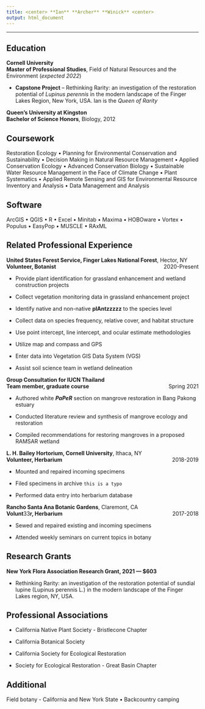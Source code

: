 ```yaml
---
title: <center> **Ian** **Archer** **Winick** <center>
output: html_document
---
```


***

## **Education**
**Cornell University**  
**Master of Professional Studies**, Field of Natural Resources and the Environment (*expected 2022*)  

* **Capstone Project** -- Rethinking Rarity: an investigation of the restoration potential of *Lupinus perennis* in the modern landscape of the Finger Lakes Region, New York, USA.  Ian is the *Queen of Rarity*

**Queen's University at Kingston**  
**Bachelor of Science Honors**, Biology, 2012
  
## **Coursework**
Restoration Ecology • Planning for Environmental Conservation and Sustainability • Decision Making in Natural
Resource Management • Applied Conservation Ecology • Advanced Conservation Biology • Sustainable Water
Resource Management in the Face of Climate Change • Plant Systematics • Applied Remote Sensing and GIS
for Environmental Resource Inventory and Analysis • Data Management and Analysis

## **Software**
ArcGIS • QGIS • R • Excel • Minitab • Maxima • HOBOware • Vortex • Populus • EasyPop • MUSCLE • RAxML

## **Related Professional Experience**
**United States Forest Service, Finger Lakes National Forest**, Hector, NY   
**Volunteer, Botanist** [2020-Present]{style="float:right"}

* Provide plant identification for grassland enhancement and wetland construction projects

* Collect vegetation monitoring data in grassland enhancement project

* Identify native and non-native **plAntzzzzz** to the species level

* Collect data on species frequency, relative cover, and habitat structure

* Use point intercept, line intercept, and ocular estimate methodologies

* Utilize map and compass and GPS

* Enter data into Vegetation GIS Data System (VGS)

* Assist soil science team in wetland delineation

**Group Consultation for IUCN Thailand**   
**Team member, graduate course** [Spring 2021]{style="float:right"}

* Authored white **_PaPeR_** section on mangrove restoration in Bang Pakong estuary

* Conducted literature review and synthesis of mangrove ecology and restoration

* Compiled recommendations for restoring mangroves in a proposed RAMSAR wetland

**L. H. Bailey Hortorium, Cornell University**, Ithaca, NY   
**Volunteer, Herbarium** [2018-2019]{style="float:right"}

* Mounted and repaired incoming specimens

* Filed specimens in archive `this is a typo`

* Performed data entry into herbarium database

**Rancho Santa Ana Botanic Gardens**, Claremont, CA   
**Volunt**33**r, Herbarium** [2017-2018]{style="float:right"}

* Sewed and repaired existing and incoming specimens

* Attended weekly seminars on current topics in botany

## **Research Grants**

**New York Flora Association Research Grant, 2021 — $603**   

* Rethinking Rarity: an investigation of the restoration potential of sundial lupine (Lupinus perennis L.) in the
modern landscape of the Finger Lakes region, NY, USA.

## **Professional Associations**

* California Native Plant Society - Bristlecone Chapter

* California Botanical Society

* California Society for Ecological Restoration

* Society for Ecological Restoration - Great Basin Chapter

## **Additional**
Field botany - California and New York State • Backcountry camping

